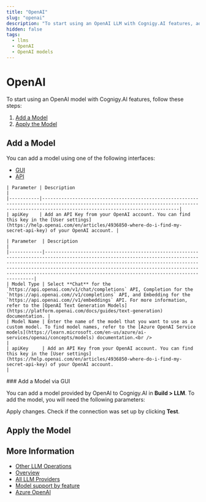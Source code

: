 ```yaml
---
title: "OpenAI"
slug: "openai"
description: "To start using an OpenAI LLM with Cognigy.AI features, add the LLM and apply it to the corresponding use case."
hidden: false
tags:
  - llms
  - OpenAI
  - OpenAI models
---
```





# OpenAI

To start using an OpenAI model with Cognigy.AI features, follow these steps:

1. [Add a Model](#add-a-model)
2. [Apply the Model](#apply-the-model)

## Add a Model

You can add a model using one of the following interfaces:

- [GUI](#add-a-model-via-gui)
- [API](#add-a-model-via-api)

<Tabs>
  <TabItem value="tab1" label="Standard Model" default>

    | Parameter | Description                                                                                                                                                                                  |
    |-----------|----------------------------------------------------------------------------------------------------------------------------------------------------------------------------------------------|
    | apiKey    | Add an API Key from your OpenAI account. You can find this key in the [User settings](https://help.openai.com/en/articles/4936850-where-do-i-find-my-secret-api-key) of your OpenAI account. |

  </TabItem>
  <TabItem value="tab2" label="Custom Model">

    | Parameter  | Description                                                                                                                                                                                                                                                                                                                                              |
    |------------|----------------------------------------------------------------------------------------------------------------------------------------------------------------------------------------------------------------------------------------------------------------------------------------------------------------------------------------------------------|
    | Model Type | Select **Chat** for the `https://api.openai.com/v1/chat/completions` API, Completion for the `https://api.openai.com//v1/completions` API, and Embedding for the `https://api.openai.com//v1/embeddings` API. For more information, refer to the [OpenAI Text Generation Models](https://platform.openai.com/docs/guides/text-generation) documentation. |
    | Model Name | Enter the name of the model that you want to use as a custom model. To find model names, refer to the [Azure OpenAI Service models](https://learn.microsoft.com/en-us/azure/ai-services/openai/concepts/models) documentation.<br />                                                                                                                             |
    | apiKey     | Add an API Key from your OpenAI account. You can find this key in the [User settings](https://help.openai.com/en/articles/4936850-where-do-i-find-my-secret-api-key) of your OpenAI account.                                                                                                                                                             |
    

  </TabItem>
</Tabs>
### Add a Model via GUI

You can add a model provided by OpenAI to Cognigy.AI in **Build > LLM**. To add the model, you will need the following parameters:

Apply changes. Check if the connection was set up by clicking **Test**.

<addModelViaApi />

## Apply the Model

<applyModel />

## More Information

- [Other LLM Operations](../other-operations.mdx)
- [Overview](../overview.mdx)
- [All LLM Providers](all-providers.mdx)
- [Model support by feature](../model-support-by-feature.mdx)
- [Azure OpenAI](microsoft-azure-openai.mdx)